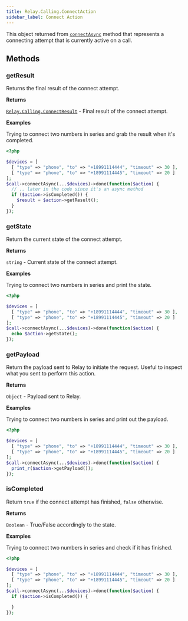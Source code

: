 ```yaml
---
title: Relay.Calling.ConnectAction
sidebar_label: Connect Action
---
```


[relay-calling-connectresult]: ../results/connect-result
[call]: ../call#connectasync

This object returned from [`connectAsync`][call] method that represents a connecting attempt that is currently active on a call.

## Methods

### getResult

Returns the final result of the connect attempt.

**Returns**

[`Relay.Calling.ConnectResult`][relay-calling-connectresult] - Final result of the connect attempt.

**Examples**

Trying to connect two numbers in series and grab the result when it's completed.

```php
<?php

$devices = [
  [ "type" => "phone", "to" => "+18991114444", "timeout" => 30 ],
  [ "type" => "phone", "to" => "+18991114445", "timeout" => 20 ]
];
$call->connectAsync(...$devices)->done(function($action) {
  // .. later in the code since it's an async method
  if ($action->isCompleted()) {
    $result = $action->getResult();
  }
});
```

### getState

Return the current state of the connect attempt.

**Returns**

`string` - Current state of the connect attempt.

**Examples**

Trying to connect two numbers in series and print the state.

```php
<?php

$devices = [
  [ "type" => "phone", "to" => "+18991114444", "timeout" => 30 ],
  [ "type" => "phone", "to" => "+18991114445", "timeout" => 20 ]
];
$call->connectAsync(...$devices)->done(function($action) {
  echo $action->getState();
});
```

### getPayload

Return the payload sent to Relay to initiate the request. Useful to inspect what you sent to perform this action.

**Returns**

`Object` - Payload sent to Relay.

**Examples**

Trying to connect two numbers in series and print out the payload.

```php
<?php

$devices = [
  [ "type" => "phone", "to" => "+18991114444", "timeout" => 30 ],
  [ "type" => "phone", "to" => "+18991114445", "timeout" => 20 ]
];
$call->connectAsync(...$devices)->done(function($action) {
  print_r($action->getPayload());
});
```

### isCompleted

Return `true` if the connect attempt has finished, `false` otherwise.

**Returns**

`Boolean` - True/False accordingly to the state.

**Examples**

Trying to connect two numbers in series and check if it has finished.

```php
<?php

$devices = [
  [ "type" => "phone", "to" => "+18991114444", "timeout" => 30 ],
  [ "type" => "phone", "to" => "+18991114445", "timeout" => 20 ]
];
$call->connectAsync(...$devices)->done(function($action) {
  if ($action->isCompleted()) {

  }
});
```